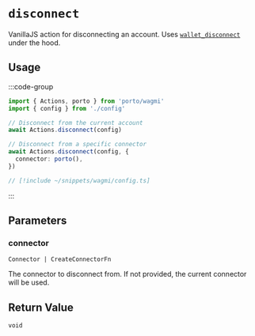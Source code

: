 # `disconnect`

VanillaJS action for disconnecting an account. Uses [`wallet_disconnect`](/sdk/rpc/wallet_disconnect) under the hood.

## Usage

:::code-group

```ts twoslash [example.ts]
import { Actions, porto } from 'porto/wagmi'
import { config } from './config'

// Disconnect from the current account
await Actions.disconnect(config)

// Disconnect from a specific connector
await Actions.disconnect(config, {
  connector: porto(),
})
```

```ts twoslash [config.ts] filename="config.ts"
// [!include ~/snippets/wagmi/config.ts]
```

:::

## Parameters

### connector

`Connector | CreateConnectorFn`

The connector to disconnect from. If not provided, the current connector will be used.

## Return Value

`void`

